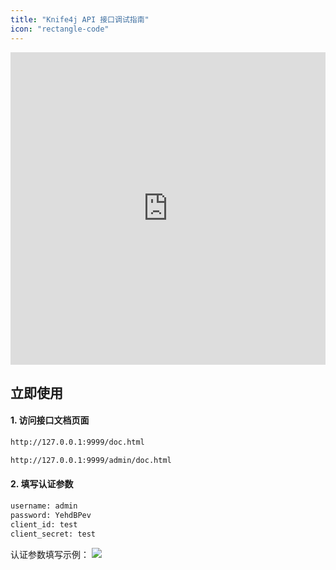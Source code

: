 ```yaml
---
title: "Knife4j API 接口调试指南"
icon: "rectangle-code"
---
```


<iframe
  width="100%"
  height="500"
  src="https://player.bilibili.com/player.html?bvid=BV12t411B7e9&p=34&page=34&autoplay=0"
  title="Knife4j API 调试视频教程"
  frameborder="0"
  allow="accelerometer; autoplay; clipboard-write; encrypted-media; gyroscope; picture-in-picture"
  allowfullscreen
></iframe>

## 立即使用

#### 1. 访问接口文档页面

<CodeGroup>

```bash 微服务版本
http://127.0.0.1:9999/doc.html
```

```bash 单体版本
http://127.0.0.1:9999/admin/doc.html
```

</CodeGroup>

#### 2. 填写认证参数

<CodeGroup>

```bash 认证参数
username: admin
password: YehdBPev
client_id: test
client_secret: test
```

</CodeGroup>

认证参数填写示例：
![](/images/1692113318275-5c885c24-be28-4fdc-bc12-c7a0a4487872.png)


